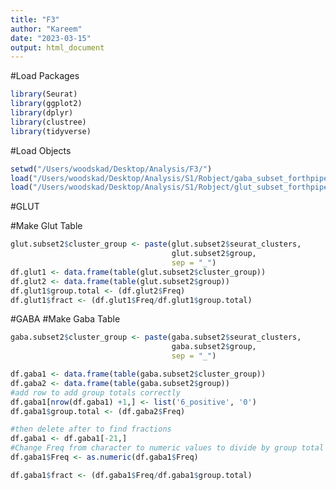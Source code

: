 ```yaml
---
title: "F3"
author: "Kareem"
date: "2023-03-15"
output: html_document
---
```


#Load Packages
```r
library(Seurat)
library(ggplot2)
library(dplyr)
library(clustree)
library(tidyverse)
```
#Load Objects
```r
setwd("/Users/woodskad/Desktop/Analysis/F3/")
load("/Users/woodskad/Desktop/Analysis/S1/Robject/gaba_subset_forthpipe_03142023.RData")
load("/Users/woodskad/Desktop/Analysis/S1/Robject/glut_subset_forthpipe_11102022.RData")
```
#GLUT

#Make Glut Table 
```r
glut.subset2$cluster_group <- paste(glut.subset2$seurat_clusters, 
                                    glut.subset2$group, 
                                    sep = "_")
df.glut1 <- data.frame(table(glut.subset2$cluster_group))
df.glut2 <- data.frame(table(glut.subset2$group))
df.glut1$group.total <- (df.glut2$Freq)
df.glut1$fract <- (df.glut1$Freq/df.glut1$group.total)
```

#GABA
#Make Gaba Table 
```r
gaba.subset2$cluster_group <- paste(gaba.subset2$seurat_clusters, 
                                    gaba.subset2$group, 
                                    sep = "_")

df.gaba1 <- data.frame(table(gaba.subset2$cluster_group))
df.gaba2 <- data.frame(table(gaba.subset2$group))
#add row to add group totals correctly 
df.gaba1[nrow(df.gaba1) +1,] <- list('6_positive', '0')
df.gaba1$group.total <- (df.gaba2$Freq)

#then delete after to find fractions
df.gaba1 <- df.gaba1[-21,]
#Change Freq from character to numeric values to divide by group total
df.gaba1$Freq <- as.numeric(df.gaba1$Freq)

df.gaba1$fract <- (df.gaba1$Freq/df.gaba1$group.total)


```
